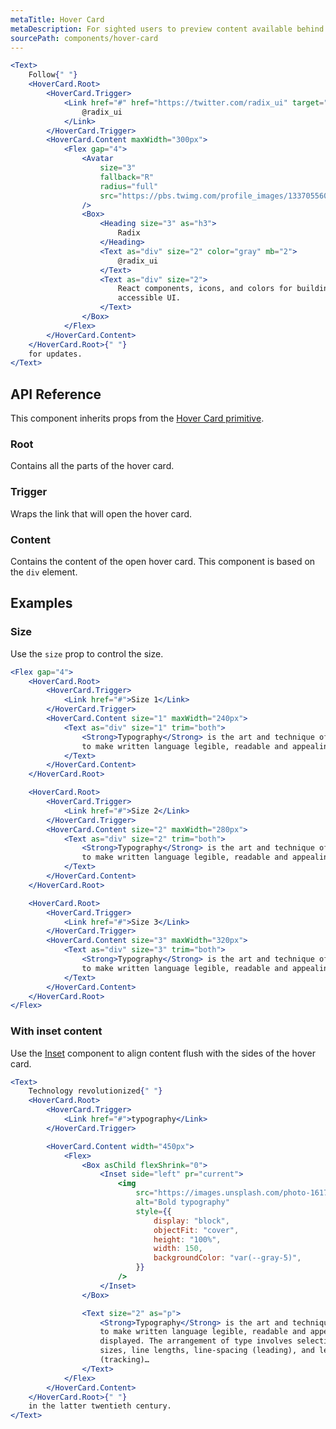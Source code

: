 ```yaml
---
metaTitle: Hover Card
metaDescription: For sighted users to preview content available behind a link.
sourcePath: components/hover-card
---
```


```jsx live=true
<Text>
	Follow{" "}
	<HoverCard.Root>
		<HoverCard.Trigger>
			<Link href="#" href="https://twitter.com/radix_ui" target="_blank">
				@radix_ui
			</Link>
		</HoverCard.Trigger>
		<HoverCard.Content maxWidth="300px">
			<Flex gap="4">
				<Avatar
					size="3"
					fallback="R"
					radius="full"
					src="https://pbs.twimg.com/profile_images/1337055608613253126/r_eiMp2H_400x400.png"
				/>
				<Box>
					<Heading size="3" as="h3">
						Radix
					</Heading>
					<Text as="div" size="2" color="gray" mb="2">
						@radix_ui
					</Text>
					<Text as="div" size="2">
						React components, icons, and colors for building high-quality,
						accessible UI.
					</Text>
				</Box>
			</Flex>
		</HoverCard.Content>
	</HoverCard.Root>{" "}
	for updates.
</Text>
```

## API Reference

This component inherits props from the [Hover Card primitive](/primitives/docs/components/hover-card).

### Root

Contains all the parts of the hover card.

### Trigger

Wraps the link that will open the hover card.

### Content

Contains the content of the open hover card. This component is based on the `div` element.

<ThemesPropsTable defs="hoverCardContentPropDefs" />

## Examples

### Size

Use the `size` prop to control the size.

```jsx live=true
<Flex gap="4">
	<HoverCard.Root>
		<HoverCard.Trigger>
			<Link href="#">Size 1</Link>
		</HoverCard.Trigger>
		<HoverCard.Content size="1" maxWidth="240px">
			<Text as="div" size="1" trim="both">
				<Strong>Typography</Strong> is the art and technique of arranging type
				to make written language legible, readable and appealing when displayed.
			</Text>
		</HoverCard.Content>
	</HoverCard.Root>

	<HoverCard.Root>
		<HoverCard.Trigger>
			<Link href="#">Size 2</Link>
		</HoverCard.Trigger>
		<HoverCard.Content size="2" maxWidth="280px">
			<Text as="div" size="2" trim="both">
				<Strong>Typography</Strong> is the art and technique of arranging type
				to make written language legible, readable and appealing when displayed.
			</Text>
		</HoverCard.Content>
	</HoverCard.Root>

	<HoverCard.Root>
		<HoverCard.Trigger>
			<Link href="#">Size 3</Link>
		</HoverCard.Trigger>
		<HoverCard.Content size="3" maxWidth="320px">
			<Text as="div" size="3" trim="both">
				<Strong>Typography</Strong> is the art and technique of arranging type
				to make written language legible, readable and appealing when displayed.
			</Text>
		</HoverCard.Content>
	</HoverCard.Root>
</Flex>
```

### With inset content

Use the [Inset](/themes/docs/components/inset) component to align content flush with the sides of the hover card.

```jsx live=true
<Text>
	Technology revolutionized{" "}
	<HoverCard.Root>
		<HoverCard.Trigger>
			<Link href="#">typography</Link>
		</HoverCard.Trigger>

		<HoverCard.Content width="450px">
			<Flex>
				<Box asChild flexShrink="0">
					<Inset side="left" pr="current">
						<img
							src="https://images.unsplash.com/photo-1617050318658-a9a3175e34cb?&auto=format&fit=crop&w=300&q=90"
							alt="Bold typography"
							style={{
								display: "block",
								objectFit: "cover",
								height: "100%",
								width: 150,
								backgroundColor: "var(--gray-5)",
							}}
						/>
					</Inset>
				</Box>

				<Text size="2" as="p">
					<Strong>Typography</Strong> is the art and technique of arranging type
					to make written language legible, readable and appealing when
					displayed. The arrangement of type involves selecting typefaces, point
					sizes, line lengths, line-spacing (leading), and letter-spacing
					(tracking)…
				</Text>
			</Flex>
		</HoverCard.Content>
	</HoverCard.Root>{" "}
	in the latter twentieth century.
</Text>
```

